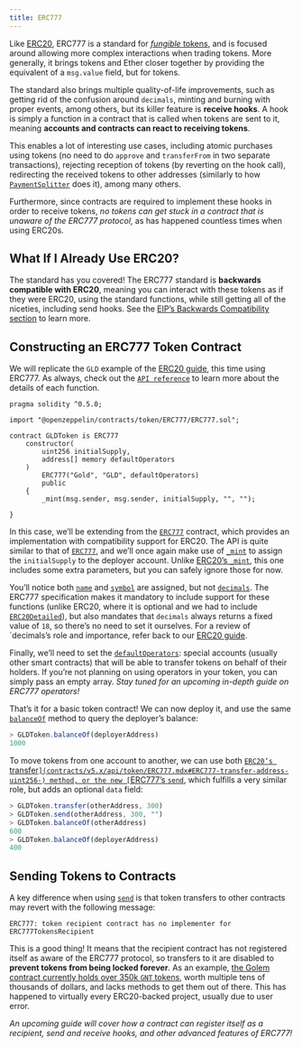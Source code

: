 ```yaml
---
title: ERC777
---
```


Like [ERC20](erc20.mdx), ERC777 is a standard for [_fungible_ tokens](tokens.mdx#different-kinds-of-tokens), and is focused around allowing more complex interactions when trading tokens. More generally, it brings tokens and Ether closer together by providing the equivalent of a `msg.value` field, but for tokens.

The standard also brings multiple quality-of-life improvements, such as getting rid of the confusion around `decimals`, minting and burning with proper events, among others, but its killer feature is **receive hooks**. A hook is simply a function in a contract that is called when tokens are sent to it, meaning **accounts and contracts can react to receiving tokens**.

This enables a lot of interesting use cases, including atomic purchases using tokens (no need to do `approve` and `transferFrom` in two separate transactions), rejecting reception of tokens (by reverting on the hook call), redirecting the received tokens to other addresses (similarly to how [`PaymentSplitter`](api:payment#PaymentSplitter) does it), among many others.

Furthermore, since contracts are required to implement these hooks in order to receive tokens, _no tokens can get stuck in a contract that is unaware of the ERC777 protocol_, as has happened countless times when using ERC20s.

## What If I Already Use ERC20?

The standard has you covered! The ERC777 standard is **backwards compatible with ERC20**, meaning you can interact with these tokens as if they were ERC20, using the standard functions, while still getting all of the niceties, including send hooks. See the [EIP’s Backwards Compatibility section](https://eips.ethereum.org/EIPS/eip-777#backward-compatibility) to learn more.

## Constructing an ERC777 Token Contract

We will replicate the `GLD` example of the [ERC20 guide](erc20.mdx#constructing-an-erc20-token-contract), this time using ERC777. As always, check out the [`API reference`](contracts/v5.x/api/token/ERC777.mdx) to learn more about the details of each function.

```solidity
pragma solidity ^0.5.0;

import "@openzeppelin/contracts/token/ERC777/ERC777.sol";

contract GLDToken is ERC777 
    constructor(
        uint256 initialSupply,
        address[] memory defaultOperators
    )
        ERC777("Gold", "GLD", defaultOperators)
        public
    {
        _mint(msg.sender, msg.sender, initialSupply, "", "");
    
}
```

In this case, we’ll be extending from the [`ERC777`](contracts/v5.x/api/token/ERC777.mdx#ERC777) contract, which provides an implementation with compatibility support for ERC20. The API is quite similar to that of [`ERC777`](contracts/v5.x/api/token/ERC777.mdx#ERC777), and we’ll once again make use of [`_mint`](contracts/v5.x/api/token/ERC777.mdx#ERC777-_mint-address-address-uint256-bytes-bytes-) to assign the `initialSupply` to the deployer account. Unlike [ERC20’s `_mint`](contracts/v5.x/api/token/ERC20.mdx#ERC20-_mint-address-uint256-), this one includes some extra parameters, but you can safely ignore those for now.

You’ll notice both [`name`](contracts/v5.x/api/token/ERC777.mdx#IERC777-name--) and [`symbol`](contracts/v5.x/api/token/ERC777.mdx#IERC777-symbol--) are assigned, but not [`decimals`](contracts/v5.x/api/token/ERC777.mdx#ERC777-decimals--). The ERC777 specification makes it mandatory to include support for these functions (unlike ERC20, where it is optional and we had to include [`ERC20Detailed`](contracts/v5.x/api/token/ERC20.mdx#ERC20Detailed)), but also mandates that `decimals` always returns a fixed value of `18`, so there’s no need to set it ourselves. For a review of `decimals’s role and importance, refer back to our [ERC20 guide](erc20.mdx#a-note-on-decimals).

Finally, we’ll need to set the [`defaultOperators`](contracts/v5.x/api/token/ERC777.mdx#IERC777-defaultOperators--): special accounts (usually other smart contracts) that will be able to transfer tokens on behalf of their holders. If you’re not planning on using operators in your token, you can simply pass an empty array. _Stay tuned for an upcoming in-depth guide on ERC777 operators!_

That’s it for a basic token contract! We can now deploy it, and use the same [`balanceOf`](contracts/v5.x/api/token/ERC777.mdx#IERC777-balanceOf-address-) method to query the deployer’s balance:

```javascript
> GLDToken.balanceOf(deployerAddress)
1000
```

To move tokens from one account to another, we can use both [`ERC20’s `transfer`](contracts/v5.x/api/token/ERC777.mdx#ERC777-transfer-address-uint256-) method, or the new [`ERC777’s `send`](contracts/v5.x/api/token/ERC777.mdx#ERC777-send-address-uint256-bytes-), which fulfills a very similar role, but adds an optional `data` field:

```javascript
> GLDToken.transfer(otherAddress, 300)
> GLDToken.send(otherAddress, 300, "")
> GLDToken.balanceOf(otherAddress)
600
> GLDToken.balanceOf(deployerAddress)
400
```

## Sending Tokens to Contracts

A key difference when using [`send`](contracts/v5.x/api/token/ERC777.mdx#ERC777-send-address-uint256-bytes-) is that token transfers to other contracts may revert with the following message:

```text
ERC777: token recipient contract has no implementer for ERC777TokensRecipient
```

This is a good thing! It means that the recipient contract has not registered itself as aware of the ERC777 protocol, so transfers to it are disabled to **prevent tokens from being locked forever**. As an example, [the Golem contract currently holds over 350k `GNT` tokens](https://etherscan.io/token/0xa74476443119A942dE498590Fe1f2454d7D4aC0d?a=0xa74476443119A942dE498590Fe1f2454d7D4aC0d), worth multiple tens of thousands of dollars, and lacks methods to get them out of there. This has happened to virtually every ERC20-backed project, usually due to user error.

_An upcoming guide will cover how a contract can register itself as a recipient, send and receive hooks, and other advanced features of ERC777!_
